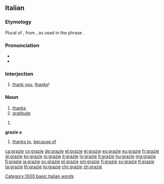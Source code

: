 ==Italian==

===Etymology===
Plural of {{m|it|grazia}}, from {{etyl|la|it}} {{m|la|gratia}}, as used in the phrase {{m|it||[[gratia]]s [[agere]]|to express thanks}}.

===Pronunciation===
* {{IPA|/ˈɡrattsje/|[ˈɡrät̪͡ːs̪je]|lang=it}}
* {{audio|It grazie.ogg|Audio|lang=it}}

===Interjection===
{{head|it|interjection}}

# [[thank you]], [[thanks]]!

===Noun===
{{it-noun|m|grazie}}

# [[thanks]]
# [[gratitude]]

{{head|it|noun plural form}} {{g|f}}

# {{plural of|grazia|lang=it}}

'''grazie a'''

# [[thanks to]], [[because of]]

[[Category:1000 basic Italian words]]

[[ca:grazie]]
[[cy:grazie]]
[[de:grazie]]
[[et:grazie]]
[[el:grazie]]
[[es:grazie]]
[[eu:grazie]]
[[fr:grazie]]
[[gl:grazie]]
[[ko:grazie]]
[[io:grazie]]
[[it:grazie]]
[[lv:grazie]]
[[lt:grazie]]
[[hu:grazie]]
[[mg:grazie]]
[[fj:grazie]]
[[ja:grazie]]
[[oc:grazie]]
[[pl:grazie]]
[[sm:grazie]]
[[fi:grazie]]
[[sv:grazie]]
[[tl:grazie]]
[[ta:grazie]]
[[th:grazie]]
[[tg:grazie]]
[[chr:grazie]]
[[zh:grazie]]
